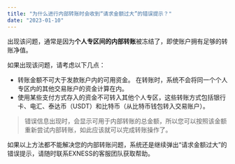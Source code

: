 ```yaml
---
title: "为什么进行内部转账时会收到“请求金额过大”的错误提示？"
date: "2023-01-10"
---
```


<Ads></Ads> 

出现该问题，通常是因为**个人专区间的内部转账**被冻结了，即使账户拥有足够的转账净值。

如果出现该问题，请考虑以下几点：

- 转账金额不可大于发款账户内的可用资金。 在转账时，系统不会将同一个个人专区内的其他交易账户的资金计算在内。
- 使用某些支付方式存入的资金不可转入其他个人专区，这些转账方式包括银行卡、电汇、泰达币（USDT）和比特币（从比特币钱包转入交易账户）。

> 错误信息出现时，会显示可用于内部转账的总金额，所以您可以按照该金额重新尝试内部转账，如此应该就可以完成转账操作了。

如果以上方法都不能解决您的内部转账问题，系统还是继续弹出“请求金额过大”的错误提示，请随时联系EXNESS的客服团队获取帮助。
